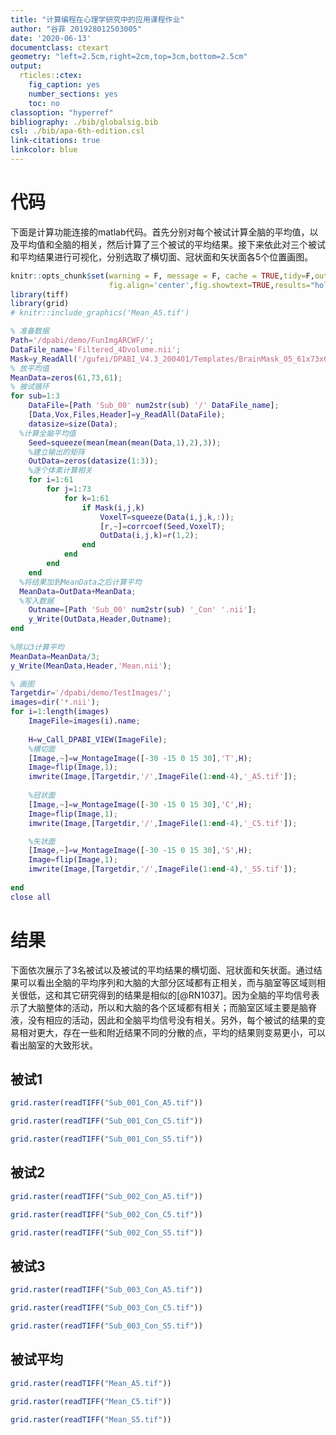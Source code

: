 ```yaml
---
title: "计算编程在心理学研究中的应用课程作业"
author: "谷菲 201928012503005"
date: '2020-06-13'
documentclass: ctexart
geometry: "left=2.5cm,right=2cm,top=3cm,bottom=2.5cm"
output:
  rticles::ctex:
    fig_caption: yes
    number_sections: yes
    toc: no
classoption: "hyperref"
bibliography: ./bib/globalsig.bib
csl: ./bib/apa-6th-edition.csl
link-citations: true
linkcolor: blue
---
```


# 代码

下面是计算功能连接的matlab代码。首先分别对每个被试计算全脑的平均值，以及平均值和全脑的相关，然后计算了三个被试的平均结果。接下来依此对三个被试和平均结果进行可视化，分别选取了横切面、冠状面和矢状面各5个位置画图。

```r
knitr::opts_chunk$set(warning = F, message = F, cache = TRUE,tidy=F,out.width="100%",
                      fig.align='center',fig.showtext=TRUE,results="hold",fig.show = "hold")
library(tiff)
library(grid)
# knitr::include_graphics('Mean_A5.tif')
```


```matlab
% 准备数据
Path='/dpabi/demo/FunImgARCWF/';
DataFile_name='Filtered_4Dvolume.nii';
Mask=y_ReadAll('/gufei/DPABI_V4.3_200401/Templates/BrainMask_05_61x73x61.img');
% 放平均值
MeanData=zeros(61,73,61);    
% 被试循环
for sub=1:3
	DataFile=[Path 'Sub_00' num2str(sub) '/' DataFile_name];
	[Data,Vox,Files,Header]=y_ReadAll(DataFile);
	datasize=size(Data);
  %计算全脑平均值
	Seed=squeeze(mean(mean(mean(Data,1),2),3));
	%建立输出的矩阵
	OutData=zeros(datasize(1:3));    
	%逐个体素计算相关
    for i=1:61
		for j=1:73
			for k=1:61
				if Mask(i,j,k)
					VoxelT=squeeze(Data(i,j,k,:));
					[r,~]=corrcoef(Seed,VoxelT);
					OutData(i,j,k)=r(1,2);
				end
			end
		end
    end
  %将结果加到MeanData之后计算平均
  MeanData=OutData+MeanData;
  %写入数据
	Outname=[Path 'Sub_00' num2str(sub) '_Con' '.nii'];
	y_Write(OutData,Header,Outname);
end
    
%除以3计算平均
MeanData=MeanData/3;
y_Write(MeanData,Header,'Mean.nii');

% 画图
Targetdir='/dpabi/demo/TestImages/';
images=dir('*.nii');
for i=1:length(images)
    ImageFile=images(i).name;
   
    H=w_Call_DPABI_VIEW(ImageFile);
    %横切面
    [Image,~]=w_MontageImage([-30 -15 0 15 30],'T',H);
    Image=flip(Image,1);
    imwrite(Image,[Targetdir,'/',ImageFile(1:end-4),'_A5.tif']);
	
    %冠状面
    [Image,~]=w_MontageImage([-30 -15 0 15 30],'C',H);
    Image=flip(Image,1);
	imwrite(Image,[Targetdir,'/',ImageFile(1:end-4),'_C5.tif']);

    %矢状面
    [Image,~]=w_MontageImage([-30 -15 0 15 30],'S',H);
    Image=flip(Image,1);
    imwrite(Image,[Targetdir,'/',ImageFile(1:end-4),'_S5.tif']);
	
end
close all
```

# 结果

下面依次展示了3名被试以及被试的平均结果的横切面、冠状面和矢状面。通过结果可以看出全脑的平均序列和大脑的大部分区域都有正相关，而与脑室等区域则相关很低，这和其它研究得到的结果是相似的[@RN1037]。因为全脑的平均信号表示了大脑整体的活动，所以和大脑的各个区域都有相关；而脑室区域主要是脑脊液，没有相应的活动，因此和全脑平均信号没有相关。另外，每个被试的结果的变易相对更大，存在一些和附近结果不同的分散的点，平均的结果则变易更小，可以看出脑室的大致形状。

## 被试1

```r
grid.raster(readTIFF("Sub_001_Con_A5.tif"))
```

```r
grid.raster(readTIFF("Sub_001_Con_C5.tif"))
```

```r
grid.raster(readTIFF("Sub_001_Con_S5.tif"))
```

## 被试2

```r
grid.raster(readTIFF("Sub_002_Con_A5.tif"))
```

```r
grid.raster(readTIFF("Sub_002_Con_C5.tif"))
```

```r
grid.raster(readTIFF("Sub_002_Con_S5.tif"))

```
## 被试3

```r
grid.raster(readTIFF("Sub_003_Con_A5.tif"))
```

```r
grid.raster(readTIFF("Sub_003_Con_C5.tif"))
```

```r
grid.raster(readTIFF("Sub_003_Con_S5.tif"))
```

## 被试平均

```r
grid.raster(readTIFF("Mean_A5.tif"))
```

```r
grid.raster(readTIFF("Mean_C5.tif"))
```

```r
grid.raster(readTIFF("Mean_S5.tif"))
```
<!-- ![A5](Mean_A5.tif) -->

\centerline{\large{\textbf{参考文献}}}
<!-- 解决悬挂缩进的问题 -->
\setlength{\parindent}{-0.5in}
\setlength{\leftskip}{0.5in}
\setlength{\parskip}{8pt}
